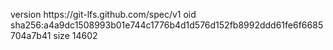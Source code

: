 version https://git-lfs.github.com/spec/v1
oid sha256:a4a9dc1508993b01e744c1776b4d1d576d152fb8992ddd61fe6f6685704a7b41
size 14602
